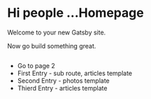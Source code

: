 

<Head title="Startseite" keywords={['gatsby', 'application', 'react']} />

# Hi people ...Homepage

Welcome to your new Gatsby site.

Now go build something great.

<div style={{ maxWidth: '300px', marginBottom: '1.45rem' }}>
  <Image />
</div>

- <Link to="/page-2">Go to page 2</Link>
- <Link to="/test/first-entry">First Entry - sub route, articles template</Link>
- <Link to="/second-entry">Second Entry - photos template</Link>
- <Link to="/third-entry">Thierd Entry - articles template</Link>

